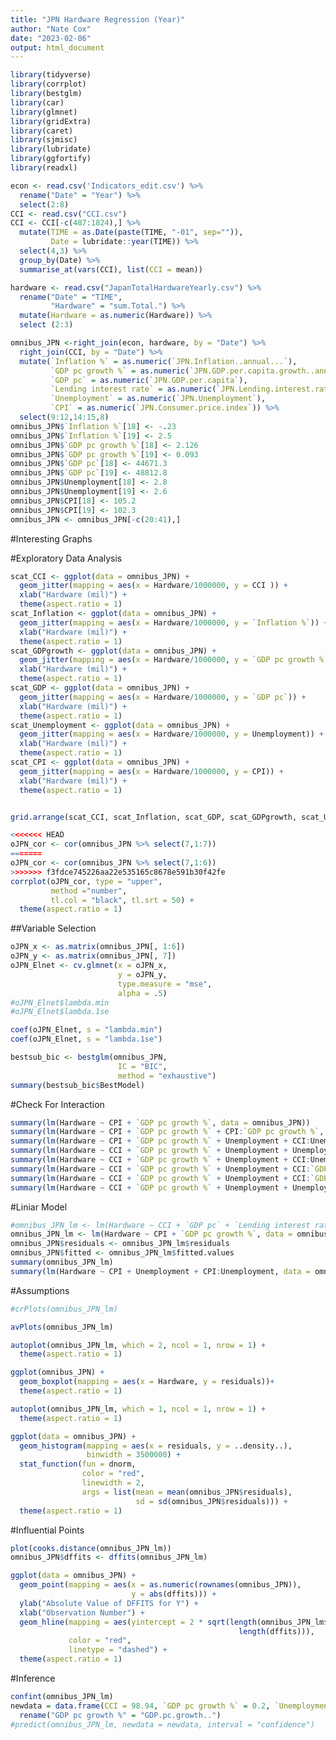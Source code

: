 ```yaml
---
title: "JPN Hardware Regression (Year)"
author: "Nate Cox"
date: "2023-02-06"
output: html_document
---
```


```r
library(tidyverse)
library(corrplot)  
library(bestglm)  
library(car) 
library(glmnet)
library(gridExtra)
library(caret)
library(sjmisc)
library(lubridate)
library(ggfortify)
library(readxl)
```

```r
econ <- read.csv('Indicators_edit.csv') %>%
  rename("Date" = "Year") %>%
  select(2:8)
CCI <- read.csv("CCI.csv")
CCI <- CCI[-c(487:1824),] %>%
  mutate(TIME = as.Date(paste(TIME, "-01", sep="")),
         Date = lubridate::year(TIME)) %>%
  select(4,3) %>%
  group_by(Date) %>%
  summarise_at(vars(CCI), list(CCI = mean))

hardware <- read.csv("JapanTotalHardwareYearly.csv") %>%
  rename("Date" = "TIME",
         "Hardware" = "sum.Total.") %>%
  mutate(Hardware = as.numeric(Hardware)) %>%
  select (2:3)

omnibus_JPN <-right_join(econ, hardware, by = "Date") %>%
  right_join(CCI, by = "Date") %>%
  mutate(`Inflation %` = as.numeric(`JPN.Inflation..annual...`),
         `GDP pc growth %` = as.numeric(`JPN.GDP.per.capita.growth..annual...`),
         `GDP pc` = as.numeric(`JPN.GDP.per.capita`),
         `Lending interest rate` = as.numeric(`JPN.Lending.interest.rate....`),
         `Unemployment` = as.numeric(`JPN.Unemployment`),
         `CPI` = as.numeric(`JPN.Consumer.price.index`)) %>%
  select(9:12,14:15,8)
omnibus_JPN$`Inflation %`[18] <- -.23
omnibus_JPN$`Inflation %`[19] <- 2.5
omnibus_JPN$`GDP pc growth %`[18] <- 2.126
omnibus_JPN$`GDP pc growth %`[19] <- 0.093
omnibus_JPN$`GDP pc`[18] <- 44671.3
omnibus_JPN$`GDP pc`[19] <- 48812.8
omnibus_JPN$Unemployment[18] <- 2.8
omnibus_JPN$Unemployment[19] <- 2.6
omnibus_JPN$CPI[18] <- 105.2
omnibus_JPN$CPI[19] <- 102.3
omnibus_JPN <- omnibus_JPN[-c(20:41),]

```
#Interesting Graphs

#Exploratory Data Analysis


```r
scat_CCI <- ggplot(data = omnibus_JPN) +
  geom_jitter(mapping = aes(x = Hardware/1000000, y = CCI )) +
  xlab("Hardware (mil)") +
  theme(aspect.ratio = 1)
scat_Inflation <- ggplot(data = omnibus_JPN) +
  geom_jitter(mapping = aes(x = Hardware/1000000, y = `Inflation %`)) +
  xlab("Hardware (mil)") +
  theme(aspect.ratio = 1)
scat_GDPgrowth <- ggplot(data = omnibus_JPN) +
  geom_jitter(mapping = aes(x = Hardware/1000000, y = `GDP pc growth %`)) +
  xlab("Hardware (mil)") +
  theme(aspect.ratio = 1)
scat_GDP <- ggplot(data = omnibus_JPN) +
  geom_jitter(mapping = aes(x = Hardware/1000000, y = `GDP pc`)) +
  xlab("Hardware (mil)") +
  theme(aspect.ratio = 1)
scat_Unemployment <- ggplot(data = omnibus_JPN) +
  geom_jitter(mapping = aes(x = Hardware/1000000, y = Unemployment)) +
  xlab("Hardware (mil)") +
  theme(aspect.ratio = 1)
scat_CPI <- ggplot(data = omnibus_JPN) +
  geom_jitter(mapping = aes(x = Hardware/1000000, y = CPI)) +
  xlab("Hardware (mil)") +
  theme(aspect.ratio = 1)


grid.arrange(scat_CCI, scat_Inflation, scat_GDP, scat_GDPgrowth, scat_Unemployment, scat_CPI, ncol =3)
```

```r
<<<<<<< HEAD
oJPN_cor <- cor(omnibus_JPN %>% select(7,1:7))
=======
oJPN_cor <- cor(omnibus_JPN %>% select(7,1:6))
>>>>>>> f3fdce745226aa22e535165c8678e591b30f42fe
corrplot(oJPN_cor, type = "upper",
         method ="number",
         tl.col = "black", tl.srt = 50) +
  theme(aspect.ratio = 1)
```

##Variable Selection

```r
oJPN_x <- as.matrix(omnibus_JPN[, 1:6])
oJPN_y <- as.matrix(omnibus_JPN[, 7])
oJPN_Elnet <- cv.glmnet(x = oJPN_x,
                        y = oJPN_y, 
                        type.measure = "mse", 
                        alpha = .5)  
#oJPN_Elnet$lambda.min
#oJPN_Elnet$lambda.1se

coef(oJPN_Elnet, s = "lambda.min")
coef(oJPN_Elnet, s = "lambda.1se")

bestsub_bic <- bestglm(omnibus_JPN,
                        IC = "BIC",
                        method = "exhaustive")
summary(bestsub_bic$BestModel)
```

#Check For Interaction

```r
summary(lm(Hardware ~ CPI + `GDP pc growth %`, data = omnibus_JPN))
summary(lm(Hardware ~ CPI + `GDP pc growth %` + CPI:`GDP pc growth %`, data = omnibus_JPN))
summary(lm(Hardware ~ CPI + `GDP pc growth %` + Unemployment + CCI:Unemployment, data = omnibus_JPN))
summary(lm(Hardware ~ CCI + `GDP pc growth %` + Unemployment + Unemployment:`GDP pc growth %`, data = omnibus_JPN))
summary(lm(Hardware ~ CCI + `GDP pc growth %` + Unemployment + CCI:Unemployment:`GDP pc growth %`, data = omnibus_JPN))
summary(lm(Hardware ~ CCI + `GDP pc growth %` + Unemployment + CCI:`GDP pc growth %` + CCI:Unemployment, data = omnibus_JPN))
summary(lm(Hardware ~ CCI + `GDP pc growth %` + Unemployment + CCI:`GDP pc growth %` + Unemployment:`GDP pc growth %`, data = omnibus_JPN))
summary(lm(Hardware ~ CCI + `GDP pc growth %` + Unemployment + Unemployment:`GDP pc growth %` + CCI:Unemployment, data = omnibus_JPN))

```

#Liniar Model

```r
#omnibus_JPN_lm <- lm(Hardware ~ CCI + `GDP pc` + `Lending interest rate` + CCI:`GDP pc`, data = omnibus_JPN)
omnibus_JPN_lm <- lm(Hardware ~ CPI + `GDP pc growth %`, data = omnibus_JPN)
omnibus_JPN$residuals <- omnibus_JPN_lm$residuals
omnibus_JPN$fitted <- omnibus_JPN_lm$fitted.values
summary(omnibus_JPN_lm)
summary(lm(Hardware ~ CPI + Unemployment + CPI:Unemployment, data = omnibus_JPN))
```

#Assumptions

```r
#crPlots(omnibus_JPN_lm)

avPlots(omnibus_JPN_lm)

autoplot(omnibus_JPN_lm, which = 2, ncol = 1, nrow = 1) + 
  theme(aspect.ratio = 1)

ggplot(omnibus_JPN) + 
  geom_boxplot(mapping = aes(x = Hardware, y = residuals))+ 
  theme(aspect.ratio = 1)

autoplot(omnibus_JPN_lm, which = 1, ncol = 1, nrow = 1) +
  theme(aspect.ratio = 1)

ggplot(data = omnibus_JPN) + 
  geom_histogram(mapping = aes(x = residuals, y = ..density..), 
                 binwidth = 3500000) +
  stat_function(fun = dnorm, 
                color = "red", 
                linewidth = 2,
                args = list(mean = mean(omnibus_JPN$residuals), 
                            sd = sd(omnibus_JPN$residuals))) +
  theme(aspect.ratio = 1)
```

#Influential Points

```r
plot(cooks.distance(omnibus_JPN_lm))
omnibus_JPN$dffits <- dffits(omnibus_JPN_lm)

ggplot(data = omnibus_JPN) + 
  geom_point(mapping = aes(x = as.numeric(rownames(omnibus_JPN)), 
                           y = abs(dffits))) +
  ylab("Absolute Value of DFFITS for Y") +
  xlab("Observation Number") +
  geom_hline(mapping = aes(yintercept = 2 * sqrt(length(omnibus_JPN_lm$coefficients) /
                                                   length(dffits))),
             color = "red", 
             linetype = "dashed") +
  theme(aspect.ratio = 1)
```

#Inference

```r
confint(omnibus_JPN_lm)
newdata = data.frame(CCI = 98.94, `GDP pc growth %` = 0.2, `Unemployment`= 4.6)%>%
  rename("GDP pc growth %" = "GDP.pc.growth..")
#predict(omnibus_JPN_lm, newdata = newdata, interval = "confidence")
```

